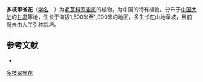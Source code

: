 {{Speciesbox
| name = 多枝翠雀花
| status = 
| status_system = 
| image =
| genus = Delphinium
| species = maximowiczii
| authority = Franch. in Bull.
}}

'''多枝翠雀花'''（[[学名|学名]]：{{lang|la|''Delphinium maximowiczii''}}）为[[毛茛科|毛茛科]][[翠雀属|翠雀属]]的植物，为中国的特有植物。分布于[[中国大陆|中国大陆]]的[[甘肃|甘肃]]等地，生长于海拔1,500米至1,900米的地区，多生长在山地草坡，目前尚未由人工引种栽培。

== 参考文献 ==
<div class="references-small">
* {{cite web| url =http://www.bioinfo.cn/db05/KmzwSpecies.php?action=view&id=18452| title =多枝翠雀花| work =《中国高等植物数据库全库》| publisher =中国科学院微生物研究所| author =昆明植物研究所| accessdate =2009-02-25| deadurl =yes| archiveurl =https://web.archive.org/web/20160305073104/http://www.bioinfo.cn/db05/KmzwSpecies.php?action=view&id=18452| archivedate =2016-03-05}}
</div>
{{Taxonbar|from=Q10932688}}

[[Category:翠雀属|多枝翠雀花]]


{{植物小作品}}